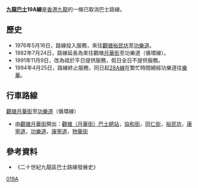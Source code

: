 {{公共汽車路線資訊
|路線名稱=九龍巴士19A線
|外文名稱=KMB Route 19A
|代表圖像=
|圖像尺寸=
|代表圖像二=
|圖像尺寸二=
|經營者=九龍巴士
|所屬車廠=觀塘車廠(K)
|路線用車=丹尼士喝采巴士
|路綫資訊=
|起點站=[[觀塘|觀塘]][[月華街|月華街]]
|途經地點=[[裕民坊|裕民坊]]
|去程途經地點=
|回程途經地點=
|終點站=[[功樂道|功樂道]]
|路線性質=
|全程行駛里程=
|單程行駛里程=
|全程行車時間=
|單程行車時間=
|服務時間=06:00-23:15
|起點站服務時間=
|終點站服務時間=
|班次頻率=10-15分
|全程收費=$1.7（非空調）
|分段收費站點=
|去程分段收費站點=
|回程分段收費站點=
|服務時間以外替代路線=
|主要競爭交通=專綫小巴36及36A線
|備註=
}}

'''[[九龍巴士|九龍巴士]]19A線'''是[[香港|香港]][[九龍|九龍]]的一條已取消巴士路線。

==歷史==
*1976年5月16日，路線投入服務，來往[[觀塘|觀塘]][[裕民坊|裕民坊]]至[[功樂道|功樂道]]。
*1982年7月24日，路線延長為來往觀塘[[月華街|月華街]]至功樂道（循環線）。
*1991年11月9日，改為祗於平日提供服務，假日全日不提供服務。
*1994年4月25日，路線終止服務，同日起[[九龍巴士28A線|28A線]]在繁忙時間繞經功樂道往[[樂華|樂華]]。

==行車路線==
;[[觀塘|觀塘]][[月華街|月華街]]至[[功樂道|功樂道]]（循環線）

*由[[觀塘|觀塘]][[月華街|月華街]]開出：[[觀塘（月華街）巴士總站|觀塘（月華街）巴士總站]]，[[協和街|協和街]]，[[同仁街|同仁街]]，[[裕民坊|裕民坊]]，[[康寧道|康寧道]]，[[功樂道|功樂道]]，[[康寧道|康寧道]]，[[物華街|物華街]]

==參考資料==
*《二十世紀九龍區巴士路線發展史》

[[Category:已取消九龍巴士路線|019A]]